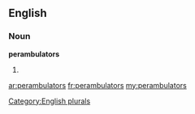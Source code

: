 ==English==

===Noun===
'''perambulators'''

# {{plural of|[[perambulator]]}}

[[Category:English plurals]]

[[ar:perambulators]]
[[fr:perambulators]]
[[my:perambulators]]